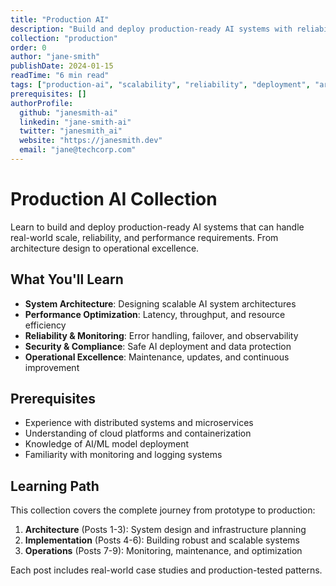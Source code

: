 ```yaml
---
title: "Production AI"
description: "Build and deploy production-ready AI systems with reliability, scalability, and maintainability"
collection: "production"
order: 0
author: "jane-smith"
publishDate: 2024-01-15
readTime: "6 min read"
tags: ["production-ai", "scalability", "reliability", "deployment", "architecture"]
prerequisites: []
authorProfile:
  github: "janesmith-ai"
  linkedin: "jane-smith-ai"
  twitter: "janesmith_ai"
  website: "https://janesmith.dev"
  email: "jane@techcorp.com"
---
```


# Production AI Collection

Learn to build and deploy production-ready AI systems that can handle real-world scale, reliability, and performance requirements. From architecture design to operational excellence.

## What You'll Learn

- **System Architecture**: Designing scalable AI system architectures
- **Performance Optimization**: Latency, throughput, and resource efficiency
- **Reliability & Monitoring**: Error handling, failover, and observability
- **Security & Compliance**: Safe AI deployment and data protection
- **Operational Excellence**: Maintenance, updates, and continuous improvement

## Prerequisites

- Experience with distributed systems and microservices
- Understanding of cloud platforms and containerization
- Knowledge of AI/ML model deployment
- Familiarity with monitoring and logging systems

## Learning Path

This collection covers the complete journey from prototype to production:

1. **Architecture** (Posts 1-3): System design and infrastructure planning
2. **Implementation** (Posts 4-6): Building robust and scalable systems
3. **Operations** (Posts 7-9): Monitoring, maintenance, and optimization

Each post includes real-world case studies and production-tested patterns. 